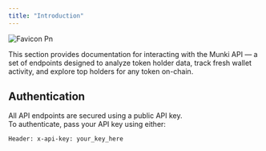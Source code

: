 ```yaml
---
title: "Introduction"
---
```



![Favicon Pn](/images/favicon.png)

This section provides documentation for interacting with the Munki API — a set of endpoints designed to analyze token holder data, track fresh wallet activity, and explore top holders for any token on-chain.

## Authentication

All API endpoints are secured using a public API key.\
To authenticate, pass your API key using either:

`Header: x-api-key: your_key_here`